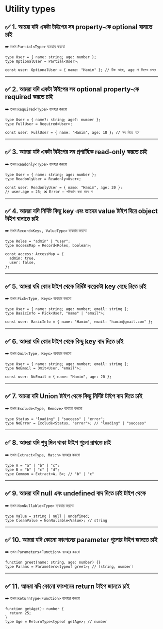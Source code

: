 # **Utility types**

## ✅ 1. **আমরা যদি একটা টাইপের সব property-কে optional বানাতে চাই**

➡️ তখন `Partial<Type>` ব্যবহার করবো

```tsx
type User = { name: string; age: number };
type OptionalUser = Partial<User>;

const user: OptionalUser = { name: "Hamim" }; // ঠিক আছে, age না দিলেও চলবে
```

---

## ✅ 2. **আমরা যদি একটা টাইপের সব optional property-কে required করতে চাই**

➡️ তখন `Required<Type>` ব্যবহার করবো

```tsx
type User = { name?: string; age?: number };
type FullUser = Required<User>;

const user: FullUser = { name: "Hamim", age: 18 }; // সব দিতে হবে
```

---

## ✅ 3. **আমরা যদি একটা টাইপের সব প্রপার্টিকে read-only করতে চাই**

➡️ তখন `Readonly<Type>` ব্যবহার করবো

```tsx
type User = { name: string; age: number };
type ReadonlyUser = Readonly<User>;

const user: ReadonlyUser = { name: "Hamim", age: 20 };
// user.age = 25; ❌ Error — পরিবর্তন করা যাবে না
```

---

## ✅ 4. **আমরা যদি নির্দিষ্ট কিছু key এবং তাদের value টাইপ দিয়ে object টাইপ বানাতে চাই**

➡️ তখন `Record<Keys, ValueType>` ব্যবহার করবো

```tsx
type Roles = "admin" | "user";
type AccessMap = Record<Roles, boolean>;

const access: AccessMap = {
  admin: true,
  user: false,
};
```

---

## ✅ 5. **আমরা যদি কোন টাইপ থেকে নির্দিষ্ট কয়েকটা key বেছে নিতে চাই**

➡️ তখন `Pick<Type, Keys>` ব্যবহার করবো

```tsx
type User = { name: string; age: number; email: string };
type BasicInfo = Pick<User, "name" | "email">;

const user: BasicInfo = { name: "Hamim", email: "hamim@gmail.com" };
```

---

## ✅ 6. **আমরা যদি কোন টাইপ থেকে কিছু key বাদ দিতে চাই**

➡️ তখন `Omit<Type, Keys>` ব্যবহার করবো

```tsx
type User = { name: string; age: number; email: string };
type NoEmail = Omit<User, "email">;

const user: NoEmail = { name: "Hamim", age: 20 };
```

---

## ✅ 7. **আমরা যদি Union টাইপ থেকে কিছু নির্দিষ্ট টাইপ বাদ দিতে চাই**

➡️ তখন `Exclude<Type, Remove>` ব্যবহার করবো

```tsx
type Status = "loading" | "success" | "error";
type NoError = Exclude<Status, "error">; // "loading" | "success"
```

---

## ✅ 8. **আমরা যদি শুধু মিল থাকা টাইপ গুলো রাখতে চাই**

➡️ তখন `Extract<Type, Match>` ব্যবহার করবো

```tsx
type A = "a" | "b" | "c";
type B = "b" | "c" | "d";
type Common = Extract<A, B>; // "b" | "c"
```

---

## ✅ 9. **আমরা যদি null এবং undefined বাদ দিতে চাই টাইপ থেকে**

➡️ তখন `NonNullable<Type>` ব্যবহার করবো

```tsx
type Value = string | null | undefined;
type CleanValue = NonNullable<Value>; // string
```

---

## ✅ 10. **আমরা যদি কোনো ফাংশনের parameter গুলোর টাইপ জানতে চাই**

➡️ তখন `Parameters<Function>` ব্যবহার করবো

```tsx
function greet(name: string, age: number) {}
type Params = Parameters<typeof greet>; // [string, number]
```

---

## ✅ 11. **আমরা যদি কোনো ফাংশনের return টাইপ জানতে চাই**

➡️ তখন `ReturnType<Function>` ব্যবহার করবো

```tsx
function getAge(): number {
  return 25;
}
type Age = ReturnType<typeof getAge>; // number
```